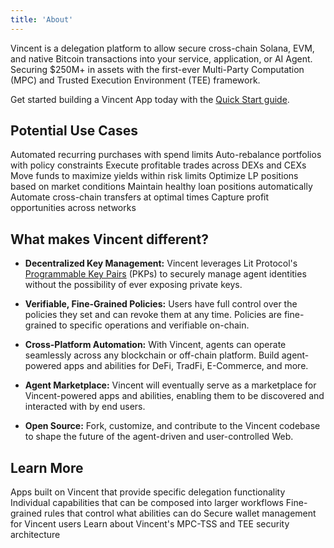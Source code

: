 ```yaml
---
title: 'About'
---
```


Vincent is a delegation platform to allow secure cross-chain Solana, EVM, and native Bitcoin transactions into your service, application, or AI Agent. Securing $250M+ in assets with the first-ever Multi-Party Computation (MPC) and Trusted Execution Environment (TEE) framework.

Get started building a Vincent App today with the [Quick Start guide](/app/quickstart).

## Potential Use Cases

<Columns cols={3}>
  <Card title="DCA Bots" icon="clock" color="#FF4205">
    Automated recurring purchases with spend limits
  </Card>
  <Card title="Portfolio Rebalancers" icon="chart-pie" color="#FF4205">
    Auto-rebalance portfolios with policy constraints
  </Card>
  <Card title="Arbitrage Agents" icon="chart-line" color="#FF4205">
    Execute profitable trades across DEXs and CEXs
  </Card>
</Columns>
<Columns cols={3}>
  <Card title="Yield Optimizers" icon="percent" color="#FF4205">
    Move funds to maximize yields within risk limits
  </Card>
  <Card title="Liquidity Managers" icon="droplet" color="#FF4205">
    Optimize LP positions based on market conditions
  </Card>
  <Card title="Collateral Managers" icon="shield" color="#FF4205">
    Maintain healthy loan positions automatically
  </Card>
</Columns>
<Columns cols={2}>
  <Card title="Bridge Monitors" icon="link" color="#FF4205">
    Automate cross-chain transfers at optimal times
  </Card>
  <Card title="Cross-Chain Arbitrage" icon="shuffle" color="#FF4205">
    Capture profit opportunities across networks
  </Card>
</Columns>

## What makes Vincent different?

- **Decentralized Key Management:** Vincent leverages Lit Protocol's [Programmable Key Pairs](https://developer.litprotocol.com/user-wallets/pkps/overview) (PKPs) to securely manage agent identities without the possibility of ever exposing private keys.

- **Verifiable, Fine-Grained Policies:** Users have full control over the policies they set and can revoke them at any time. Policies are fine-grained to specific operations and verifiable on-chain.

- **Cross-Platform Automation:** With Vincent, agents can operate seamlessly across any blockchain or off-chain platform. Build agent-powered apps and abilities for DeFi, TradFi, E-Commerce, and more.

- **Agent Marketplace:** Vincent will eventually serve as a marketplace for Vincent-powered apps and abilities, enabling them to be discovered and interacted with by end users.

- **Open Source:** Fork, customize, and contribute to the Vincent codebase to shape the future of the agent-driven and user-controlled Web.

## Learn More

<Columns cols={3}>
  <Card title="Apps" icon="cube" color="#FF4205" href="/concepts/apps/about">
    Apps built on Vincent that provide specific delegation functionality
  </Card>
  <Card title="Abilities" icon="hammer" color="#FF4205" href="/concepts/abilities/about">
    Individual capabilities that can be composed into larger workflows
  </Card>
  <Card title="Policies" icon="shield-check" color="#FF4205" href="/concepts/policies/about">
    Fine-grained rules that control what abilities can do
  </Card>
</Columns>

<Columns cols={2}>
  <Card title="Wallets" icon="wallet" color="#FF4205" href="/concepts/wallets/about">
    Secure wallet management for Vincent users
  </Card>
  <Card title="Security" icon="lock" color="#FF4205" href="/concepts/introduction/security">
    Learn about Vincent's MPC-TSS and TEE security architecture
  </Card>
</Columns>
